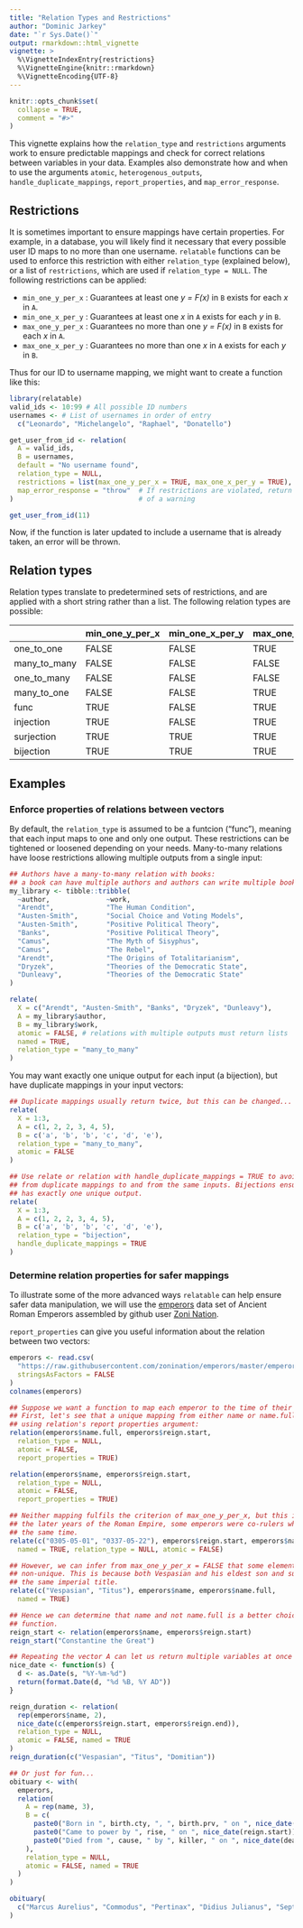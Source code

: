 ```yaml
---
title: "Relation Types and Restrictions"
author: "Dominic Jarkey"
date: "`r Sys.Date()`"
output: rmarkdown::html_vignette
vignette: >
  %\VignetteIndexEntry{restrictions}
  %\VignetteEngine{knitr::rmarkdown}
  %\VignetteEncoding{UTF-8}
---
```


```r
knitr::opts_chunk$set(
  collapse = TRUE,
  comment = "#>"
)
```

This vignette explains how the `relation_type` and `restrictions` arguments work to ensure predictable mappings and check for correct relations between variables in your data. Examples also demonstrate how and when to use the arguments `atomic`, `heterogenous_outputs`, `handle_duplicate_mappings`, `report_properties`, and `map_error_response`.

## Restrictions

It is sometimes important to ensure mappings have certain properties. For example, in a database, you will likely find it necessary that every possible user ID maps to no more than one username. `relatable` functions can be used to enforce this restriction with either `relation_type` (explained below), or a list of `restrictions`, which are used if `relation_type = NULL`. The following restrictions can be applied:

* `min_one_y_per_x` : Guarantees at least one *y = F(x)* in `B` exists for each *x* in `A`.
* `min_one_x_per_y` : Guarantees at least one *x* in `A` exists for each *y* in `B`.
* `max_one_y_per_x` : Guarantees no more than one *y = F(x)* in `B` exists for each *x* in `A`.
* `max_one_x_per_y` : Guarantees no more than one *x* in `A` exists for each *y* in `B`.

Thus for our ID to username mapping, we might want to create a function like this:

```r
library(relatable)
valid_ids <- 10:99 # All possible ID numbers
usernames <- # List of usernames in order of entry
  c("Leonardo", "Michelangelo", "Raphael", "Donatello") 

get_user_from_id <- relation(
  A = valid_ids,
  B = usernames,
  default = "No username found",
  relation_type = NULL,
  restrictions = list(max_one_y_per_x = TRUE, max_one_x_per_y = TRUE),
  map_error_response = "throw"  # If restrictions are violated, return an error instead
)                               # of a warning

get_user_from_id(11)
```

Now, if the function is later updated to include a username that is already taken, an error will be thrown.

## Relation types

Relation types translate to predetermined sets of restrictions, and are applied with a short string rather than a list. The following relation types are possible:

|             |min_one_y_per_x |min_one_x_per_y |max_one_y_per_x |max_one_x_per_y |
|:------------|:---------------|:---------------|:---------------|:---------------|
|one_to_one   |FALSE           |FALSE           |TRUE            |TRUE            |
|many_to_many |FALSE           |FALSE           |FALSE           |FALSE           |
|one_to_many  |FALSE           |FALSE           |FALSE           |TRUE            |
|many_to_one  |FALSE           |FALSE           |TRUE            |FALSE           |
|func         |TRUE            |FALSE           |TRUE            |FALSE           |
|injection    |TRUE            |FALSE           |TRUE            |TRUE            |
|surjection   |TRUE            |TRUE            |TRUE            |FALSE           |
|bijection    |TRUE            |TRUE            |TRUE            |TRUE            |

## Examples

### Enforce properties of relations between vectors

By default, the `relation_type` is assumed to be a funtcion ("func"), meaning that each input maps to one and only one output. These restrictions can be tightened or loosened depending on your needs. Many-to-many relations have loose restrictions allowing multiple outputs from a single input:

```r
## Authors have a many-to-many relation with books:
## a book can have multiple authors and authors can write multiple books
my_library <- tibble::tribble(
  ~author,				~work,
  "Arendt",				"The Human Condition",
  "Austen-Smith",		"Social Choice and Voting Models",
  "Austen-Smith",		"Positive Political Theory",
  "Banks",				"Positive Political Theory",
  "Camus",				"The Myth of Sisyphus",
  "Camus",				"The Rebel",
  "Arendt",				"The Origins of Totalitarianism",
  "Dryzek",				"Theories of the Democratic State",
  "Dunleavy",			"Theories of the Democratic State"
)

relate(
  X = c("Arendt", "Austen-Smith", "Banks", "Dryzek", "Dunleavy"),
  A = my_library$author,
  B = my_library$work,
  atomic = FALSE, # relations with multiple outputs must return lists
  named = TRUE,
  relation_type = "many_to_many"
)
```

You may want exactly one unique output for each input (a bijection), but have duplicate mappings in your input vectors:

```r
## Duplicate mappings usually return twice, but this can be changed...
relate(
  X = 1:3,
  A = c(1, 2, 2, 3, 4, 5),
  B = c('a', 'b', 'b', 'c', 'd', 'e'),
  relation_type = "many_to_many",
  atomic = FALSE
)

## Use relate or relation with handle_duplicate_mappings = TRUE to avoid errors resulting
## from duplicate mappings to and from the same inputs. Bijections ensure that each input
## has exactly one unique output.
relate(
  X = 1:3,
  A = c(1, 2, 2, 3, 4, 5),
  B = c('a', 'b', 'b', 'c', 'd', 'e'),
  relation_type = "bijection",
  handle_duplicate_mappings = TRUE
)
```

### Determine relation properties for safer mappings

To illustrate some of the more advanced ways `relatable` can help ensure safer data manipulation, we will use the [emperors](https://github.com/zonination/emperors/blob/master/LICENSE.md) data set of Ancient Roman Emperors assembled by github user [Zoni Nation](https://github.com/zonination).

`report_properties` can give you useful information about the relation between two vectors:

```r
emperors <- read.csv(
  "https://raw.githubusercontent.com/zonination/emperors/master/emperors.csv",
  stringsAsFactors = FALSE
)
colnames(emperors)

## Suppose we want a function to map each emperor to the time of their reign.
## First, let's see that a unique mapping from either name or name.full is possible by
## using relation's report properties argument:
relation(emperors$name.full, emperors$reign.start,
  relation_type = NULL,
  atomic = FALSE,
  report_properties = TRUE)

relation(emperors$name, emperors$reign.start,
  relation_type = NULL,
  atomic = FALSE,
  report_properties = TRUE)

## Neither mapping fulfils the criterion of max_one_y_per_x, but this is not a problem: in
## the later years of the Roman Empire, some emperors were co-rulers whose reigns began at
## the same time.
relate(c("0305-05-01", "0337-05-22"), emperors$reign.start, emperors$name,
  named = TRUE, relation_type = NULL, atomic = FALSE)

## However, we can infer from max_one_y_per_x = FALSE that some elements of name.full are
## non-unique. This is because both Vespasian and his eldest son and successor Titus took
## the same imperial title.
relate(c("Vespasian", "Titus"), emperors$name, emperors$name.full,
  named = TRUE)

## Hence we can determine that name and not name.full is a better choice for our mapping
## function.
reign_start <- relation(emperors$name, emperors$reign.start)
reign_start("Constantine the Great")

## Repeating the vector A can let us return multiple variables at once to return an n-tuple
nice_date <- function(s) {
  d <- as.Date(s, "%Y-%m-%d")
  return(format.Date(d, "%d %B, %Y AD"))
}

reign_duration <- relation(
  rep(emperors$name, 2),
  nice_date(c(emperors$reign.start, emperors$reign.end)),
  relation_type = NULL,
  atomic = FALSE, named = TRUE
)
reign_duration(c("Vespasian", "Titus", "Domitian"))

## Or just for fun...
obituary <- with(
  emperors,
  relation(
    A = rep(name, 3),
    B = c(
      paste0("Born in ", birth.cty, ", ", birth.prv, " on ", nice_date(birth)),
      paste0("Came to power by ", rise, " on ", nice_date(reign.start)),
      paste0("Died from ", cause, " by ", killer, " on ", nice_date(death))
    ),
    relation_type = NULL,
    atomic = FALSE, named = TRUE
  )
)

obituary(
  c("Marcus Aurelius", "Commodus", "Pertinax", "Didius Julianus", "Septimus Severus", "Caracalla")
)
```